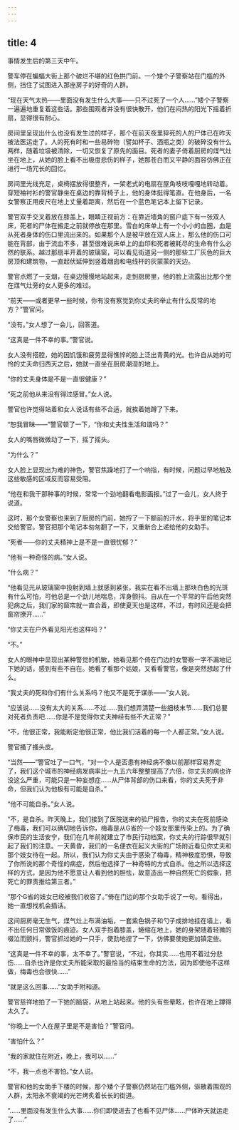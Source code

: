 ```yaml
---
---
---
```

title: 4
---




事情发生后的第三天中午。

警车停在蝙蝠大街上那个破烂不堪的红色拱门前。一个矮个子警察站在门槛的外侧，挡住了试图进入那座房子的好奇的人群。

“现在天气太热——里面没有发生什么大事——只不过死了一个人……”矮个子警察一遍遍地重复着这些话。那些围观者并没有很快散开，他们在闷热的阳光下摇着折扇，显得很有耐心。

房间里呈现出什么也没有发生过的样子，那个在前天夜里猝死的人的尸体已在昨天被法医运走了。人的死有时和一些易碎物（譬如杯子、酒瓶之类）的破碎没有什么两样，随着垃圾被清除，一切又恢复了原先的面目。死者的妻子倚着厨房的煤气灶坐在地上，从她的脸上看不出极度悲伤的样子，她那苍白而又平静的面容仿佛正在进行一场冗长的回忆。

房间里光线充足，桌椅摆放得很整齐，一架老式的电扇在屋角吱吱嘎嘎地转动着。穿短袖衬衫的警官静坐在桌边的靠背椅子上，他的身体挺得笔直。在他身后，一名女警察正用皮尺在地上丈量着距离，然后在一个蓝色笔记本上留下记录。

警官双手交叉着放在膝盖上，眼睛正视前方：在靠近墙角的窗户底下有一张双人床，死者的尸体在搬走之前就停放在那里。雪白的床单上有一个小小的血圈，血是从死者身体的伤口里流出来的。如果那个人是被平放在双人床上，那么他的伤口可能在背部，由于流血不多，甚至很难说床单上的血印和死者被耗尽的生命有什么必然的联系。越过那扇半开着的玻璃窗，可以看见街道另一侧的那些工厂灰色的巨大房顶和建筑物，一直起伏延伸到竖着烟囱和电线杆的灰蒙蒙的天边。

警官点燃了一支烟，在桌边慢慢地站起来，走到厨房里，他的脸上流露出比那个坐在煤气灶旁的女人更多的难过。

“前天——或者更早一些时候，你有没有察觉到你丈夫的举止有什么反常的地方？”警官问。

“没有。”女人想了一会儿，回答道。

“这真是一件不幸的事。”警官说。

女人没有搭腔，她的因饥饿和疲劳显得憔悴的脸上泛出青黄的光。也许自从她的可怜的丈夫命归西天之后，她就一直坐在厨房潮湿的地上。

“你的丈夫身体是不是一直很健康？”

“死之前他从来没有得过感冒。”女人说。

警官也许觉得站着和女人说话有些不合适，就挨着她蹲了下来。

“恕我冒昧——”警官顿了一下，“你和丈夫性生活和谐吗？”

女人的嘴唇微微动了一下，摇了摇头。

“为什么？”

女人脸上显现出为难的神色，警官焦躁地打了一个响指，有时候，问题过早地触及这些敏感的区域反而容易受阻。

“他在和我干那种事的时候，常常一个劲地翻看电影画报。”过了一会儿，女人终于说道。

这时，那个女警察也来到了厨房的门前，她捋了一下额前的汗水，将手里的笔记本交给警官。警官把那个笔记本匆匆翻了一下，又重新合上递给他的女助手。

“死者——你的丈夫精神上是不是一直很忧郁？”

“他有一种奇怪的病。”女人说。

“什么病？”

“他看见光从玻璃窗中投射到墙上就感到紧张，我实在看不出墙上那块白色的光斑有什么可怕，可他总是一个劲儿地喘息，浑身颤抖。自从在一个平常的午后他突然犯病之后，我们家的窗帘就一直合着，即使夏天也是这样，不过，有时风还是会把窗帘撩开……”

“你丈夫在户外看见阳光也这样吗？”

“不。”

女人的眼神中显现出某种警觉的机敏，她看见那个倚在门边的女警察一字不漏地记下她的话，感到有些不自在。她看了看那个姑娘，又看看警官，像是突然想起了什么。

“我丈夫的死和你们有什么关系吗？他又不是死于谋杀——”女人说。

“应该说……没有太大的关系……不过……我们想弄清楚一些细枝末节……我们总要对死者负责吧……你是不是觉得你丈夫神经有些不大正常？”

“不，他很正常，我能断定他很正常，他比我们活着的每一个人都正常。”女人说。

警官搔了搔头皮。

“当然——”警官吐了一口气，“对一个人是否患有神经病不像以前那样容易界定了，我们这个城市的神经病发病率比一九五六年整整提高了六倍，你丈夫的病也许没这么严重，可能只是一种妄想症……从尸体背部的伤口来看，你的丈夫死于非命，但我们认为他极有可能是自杀。”

“他不可能自杀。”女人说。

“不，是自杀。昨天晚上，我们接到了医院送来的验尸报告，你的丈夫在死前感染了梅毒，我们可以确切地告诉你，梅毒是从G省的一个妓女那里传染上的。为了确保市民的生活安宁，我们在几年前就建立了市民行动档案，你丈夫的行踪很早就引起了我们的注意。一天黄昏，我们的一名便衣在起义大街的广场附近看见你丈夫和那个妓女待在一起。所以，我们认为你丈夫由于感染了梅毒，精神极度恐惧，导致了你所说的那个奇怪的病症，然后他选择了一种奇特的方式自杀。他之所以选择这样的方式，是因为他不愿意让人看到他的胆怯，故意造出一种自然死亡的假象，把死亡的罪责推给第三者。”

“那个G省的妓女已经被我们收容了。”倚在门边的那个女助手说了一句。看得出，她一直想找机会插话。

这间厨房毫无生气，煤气灶上布满油垢，一套紫色锅子和勺子成排地挂在墙上，看不出任何日常做饭的痕迹。女人双手抱着膝盖，蜷缩在地上，她的身架随着轻微的啜泣而颤抖，警官抓过她的一只手，使劲地捏了一下，仿佛要使她更加镇定些。

“这真是一件不幸的事，太不幸了。”警官说，“不过，你其实……也用不着过分悲伤……自杀也许是你丈夫所能采取的最恰当的结束生命的方法，因为即使他不这样做，梅毒也会很快……”

“就是这么回事……”女助手附和道。

警官慈祥地拍了一下她的脑袋，从地上站起来。他的头有些晕眩，也许在地上蹲得太久了。

“你晚上一个人在屋子里是不是害怕？”警官问。

“害怕什么？”

“我的家就住在附近，晚上，我可以……”

“不，我一点也不害怕。”女人说。

警官和他的女助手下楼的时候，那个矮个子警察仍然站在门槛外侧，驱散着围观的人群，太阳永不衰竭的光芒烤炙着长长的街道。

“……里面没有发生什么大事……你们即使进去了也看不见尸体……尸体昨天就运走了……”